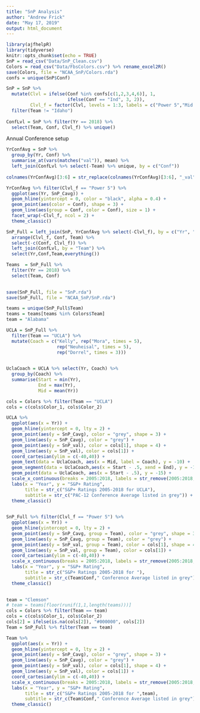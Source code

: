 ```yaml
---
title: "SnP Analysis"
author: "Andrew Frick"
date: "May 17, 2019"
output: html_document
---
```


```r
library(ajfhelpR)
library(tidyverse)
knitr::opts_chunk$set(echo = TRUE)
SnP = read_csv("Data/SnP_Clean.csv")
Colors = read_csv("Data/FbsColors.csv") %>% rename_excel2R()
save(Colors, file = "NCAA_SnP/Colors.rda")
confs = unique(SnP$Conf)

SnP = SnP %>% 
  mutate(Clvl = ifelse(Conf %in% confs[c(1,2,3,4,6)], 1, 
                       ifelse(Conf == "Ind", 3, 2)),
         Clvl_f = factor(Clvl, levels = 1:3, labels = c("Power 5","Mid Major","Independent"))) %>% 
  filter(Team != "Idaho")
  
ConfLvl = SnP %>% filter(Yr == 2018) %>% 
  select(Team, Conf, Clvl_f) %>% unique()
```

Annual Conference setup
```r

YrConfAvg = SnP %>%
  group_by(Yr, Conf) %>% 
  summarise_at(vars(matches("val")), mean) %>% 
  left_join(ConfLvl %>% select(-Team) %>% unique, by = c("Conf"))
  
colnames(YrConfAvg)[3:6] = str_replace(colnames(YrConfAvg)[3:6], "_val", "_Cavg")
```

```r

YrConfAvg %>% filter(Clvl_f == "Power 5") %>% 
  ggplot(aes(Yr, SnP_Cavg)) + 
  geom_hline(yintercept = 0, color = "black", alpha = 0.4) +
  geom_point(aes(color = Conf), shape = 3) +
  geom_line(aes(group = Conf, color = Conf), size = 1) + 
  facet_wrap(~Clvl_f, ncol = 2) + 
  theme_classic()

```

```r

SnP_Full = left_join(SnP, YrConfAvg %>% select(-Clvl_f), by = c("Yr", "Conf")) %>% 
  arrange(Clvl_f, Conf, Team) %>% 
  select(-c(Conf, Clvl_f)) %>% 
  left_join(ConfLvl, by = "Team") %>% 
  select(Yr,Conf,Team,everything())

Teams  = SnP_Full %>%
  filter(Yr == 2018) %>%
  select(Team, Conf)
 

save(SnP_Full, file = "SnP.rda")
save(SnP_Full, file = "NCAA_SnP/SnP.rda")

teams = unique(SnP_Full$Team)
teams = teams[teams %in% Colors$Team]
team = "Alabama"
```

```r
UCLA = SnP_Full %>% 
  filter(Team == "UCLA") %>% 
  mutate(Coach = c("Kelly", rep("Mora", times = 5),
                   rep("Neuheisal", times = 5),
                   rep("Dorrel", times = 3)))
                   
```

```r

UclaCoach = UCLA %>% select(Yr, Coach) %>% 
  group_by(Coach) %>% 
  summarise(Start = min(Yr),
            End = max(Yr),
            Mid = mean(Yr))

```


```r
cols = Colors %>% filter(Team == "UCLA")
cols = c(cols$Color_1, cols$Color_2)

UCLA %>% 
  ggplot(aes(x = Yr)) +
  geom_hline(yintercept = 0, lty = 2) +
  geom_point(aes(y = SnP_Cavg), color = "grey", shape = 3) +
  geom_line(aes(y = SnP_Cavg), color = "grey") +
  geom_point(aes(y = SnP_val), color = cols[1], shape = 4) +
  geom_line(aes(y = SnP_val), color = cols[1]) +
  coord_cartesian(ylim = c(-40,40)) +
  geom_text(data = UclaCoach, aes(x = Mid, label = Coach), y = -10) +
  geom_segment(data = UclaCoach,aes(x = Start - .5, xend = End), y = -15, yend = -15) +
  geom_point(data = UclaCoach, aes(x = Start - .5), y = -15) +
  scale_x_continuous(breaks = 2005:2018, labels = str_remove(2005:2018, "^\\d{2}")) +
  labs(x = "Year", y = "S&P+ Rating",
       title = str_c("S&P+ Ratings 2005-2018 for UCLA"),
       subtitle = str_c("PAC-12 Conference Average listed in grey")) + 
  theme_classic()
  
```


```r
SnP_Full %>% filter(Clvl_f == "Power 5") %>% 
  ggplot(aes(x = Yr)) +
  geom_hline(yintercept = 0, lty = 2) +
  geom_point(aes(y = SnP_Cavg, group = Team), color = "grey", shape = 3) +
  geom_line(aes(y = SnP_Cavg, group = Team), color = "grey") +
  geom_point(aes(y = SnP_val, group = Team), color = cols[1], shape = 4) +
  geom_line(aes(y = SnP_val, group = Team), color = cols[1]) +
  coord_cartesian(ylim = c(-40,40)) +
  scale_x_continuous(breaks = 2005:2018, labels = str_remove(2005:2018, "^\\d{2}")) +
  labs(x = "Year", y = "S&P+ Rating",
       title = str_c("S&P+ Ratings 2005-2018 for "),
       subtitle = str_c(Team$Conf," Conference Average listed in grey")) + 
  theme_classic()
  
```


```r

team = "Clemson"
# team = teams[floor(runif(1,1,length(teams)))]
cols = Colors %>% filter(Team == team)
cols = c(cols$Color_1, cols$Color_2)
cols[2] = ifelse(is.na(cols[2]), "#000000", cols[2])
Team = SnP_Full %>% filter(Team == team)

Team %>% 
  ggplot(aes(x = Yr)) +
  geom_hline(yintercept = 0, lty = 2) +
  geom_point(aes(y = SnP_Cavg), color = "grey", shape = 3) +
  geom_line(aes(y = SnP_Cavg), color = "grey") +
  geom_point(aes(y = SnP_val), color = cols[1], shape = 4) +
  geom_line(aes(y = SnP_val), color = cols[1]) +
  coord_cartesian(ylim = c(-40,40)) +
  scale_x_continuous(breaks = 2005:2018, labels = str_remove(2005:2018, "^\\d{2}")) +
  labs(x = "Year", y = "S&P+ Rating",
       title = str_c("S&P+ Ratings 2005-2018 for ",team),
       subtitle = str_c(Team$Conf," Conference Average listed in grey")) + 
  theme_classic()
  

```

